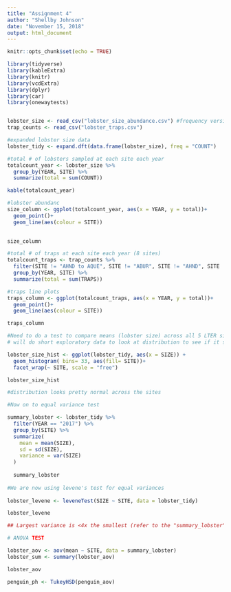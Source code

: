 ```yaml
---
title: "Assignment 4"
author: "Shellby Johnson"
date: "November 15, 2018"
output: html_document
---
```


```r
knitr::opts_chunk$set(echo = TRUE)
```

```r
library(tidyverse)
library(kableExtra)
library(knitr)
library(vcdExtra)
library(dplyr)
library(car)
library(onewaytests)


lobster_size <- read_csv("lobster_size_abundance.csv") #frequency version of lobster size data
trap_counts <- read_csv("lobster_traps.csv")

#expanded lobster size data
lobster_tidy <- expand.dft(data.frame(lobster_size), freq = "COUNT")
```


```r

#total # of lobsters sampled at each site each year
totalcount_year <- lobster_size %>% 
  group_by(YEAR, SITE) %>% 
  summarize(total = sum(COUNT))

kable(totalcount_year)

#lobster abundanc
size_column <- ggplot(totalcount_year, aes(x = YEAR, y = total))+
  geom_point()+
  geom_line(aes(colour = SITE))
  

size_column

#total # of traps at each site each year (8 sites)
totalcount_traps <- trap_counts %>%
  filter(SITE != "AHND to AQUE", SITE != "ABUR", SITE != "AHND", SITE != "GOLB") %>% 
  group_by(YEAR, SITE) %>% 
  summarize(total = sum(TRAPS))

#traps line plots
traps_column <- ggplot(totalcount_traps, aes(x = YEAR, y = total))+
  geom_point()+
  geom_line(aes(colour = SITE))

traps_column
```


```r
#Need to do a test to compare means (lobster size) across all 5 LTER sites
# will do short exploratory data to look at distribution to see if it satisfies assumptions for parametric ANOVA test

lobster_size_hist <- ggplot(lobster_tidy, aes(x = SIZE)) + 
  geom_histogram( bins= 33, aes(fill= SITE))+
  facet_wrap(~ SITE, scale = "free")

lobster_size_hist

#distribution looks pretty normal across the sites

#Now on to equal variance test

summary_lobster <- lobster_tidy %>% 
  filter(YEAR == "2017") %>% 
  group_by(SITE) %>% 
  summarize(
    mean = mean(SIZE),
    sd = sd(SIZE),
    variance = var(SIZE)
  )
  
  summary_lobster
  
#We are now using levene's test for equal variances
  
lobster_levene <- leveneTest(SIZE ~ SITE, data = lobster_tidy)

lobster_levene

## Largest variance is <4x the smallest (refer to the "summary_lobster" df), so ANOVA can still be used even though levene's test says that they are unequal. 

```

```r

# ANOVA TEST

lobster_aov <- aov(mean ~ SITE, data = summary_lobster)
lobster_sum <- summary(lobster_aov)

lobster_aov

penguin_ph <- TukeyHSD(penguin_aov)
```

